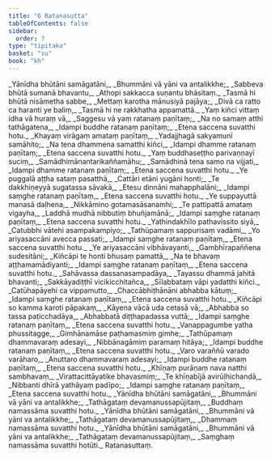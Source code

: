 ```yaml
---
title: "6 Ratanasutta"
tableOfContents: false
sidebar:
  order: 7
type: "tipitaka"
basket: "su"
book: "kh"
---
```



<DynamicBreadcrumb />

<Division number="1" book="kh">

<Paragraph number="45" type="verses" book="kh">
_Yānīdha bhūtāni samāgatāni,_  
_Bhummāni vā yāni va antalikkhe;_  
_Sabbeva bhūtā sumanā bhavantu,_  
_Athopi sakkacca suṇantu bhāsitaṃ._  

</Paragraph>

</Division>
<Division number="2" book="kh">

<Paragraph number="46" type="verses" book="kh">
_Tasmā hi bhūtā nisāmetha sabbe,_  
_Mettaṃ karotha mānusiyā pajāya;_  
_Divā ca ratto ca haranti ye baliṃ,_  
_Tasmā hi ne rakkhatha appamattā._  

</Paragraph>

</Division>
<Division number="3" book="kh">

<Paragraph number="47" type="verses" book="kh">
_Yaṃ kiñci vittaṃ idha vā huraṃ vā,_  
_Saggesu vā yaṃ ratanaṃ paṇītaṃ;_  
_Na no samaṃ atthi tathāgatena,_  
_Idampi buddhe ratanaṃ paṇītaṃ;_  
_Etena saccena suvatthi hotu._  

</Paragraph>

</Division>
<Division number="4" book="kh">

<Paragraph number="48" type="verses" book="kh">
_Khayaṃ virāgaṃ amataṃ paṇītaṃ,_  
_Yadajjhagā sakyamunī samāhito;_  
_Na tena dhammena samatthi kiñci,_  
_Idampi dhamme ratanaṃ paṇītaṃ;_  
_Etena saccena suvatthi hotu._  

</Paragraph>

</Division>
<Division number="5" book="kh">

<Paragraph number="49" type="verses" book="kh">
_Yaṃ buddhaseṭṭho parivaṇṇayī suciṃ,_  
_Samādhimānantarikaññamāhu;_  
_Samādhinā tena samo na vijjati,_  
_Idampi dhamme ratanaṃ paṇītaṃ;_  
_Etena saccena suvatthi hotu._  

</Paragraph>

</Division>
<Division number="6" book="kh">

<Paragraph number="50" type="verses" book="kh">
_Ye puggalā aṭṭha sataṃ pasatthā,_  
_Cattāri etāni yugāni honti;_  
_Te dakkhiṇeyyā sugatassa sāvakā,_  
_Etesu dinnāni mahapphalāni;_  
_Idampi saṃghe ratanaṃ paṇītaṃ,_  
_Etena saccena suvatthi hotu._  

</Paragraph>

</Division>
<Division number="7" book="kh">

<Paragraph number="51" type="verses" book="kh">
_Ye suppayuttā manasā daḷhena,_  
_Nikkāmino gotamasāsanamhi;_  
_Te pattipattā amataṃ vigayha,_  
_Laddhā mudhā nibbutiṃ bhuñjamānā;_  
_Idampi saṃghe ratanaṃ paṇītaṃ,_  
_Etena saccena suvatthi hotu._  

</Paragraph>

</Division>
<Division number="8" book="kh">

<Paragraph number="52" type="verses" book="kh">
_Yathindakhīlo pathavissito siyā,_  
_Catubbhi vātehi asampakampiyo;_  
_Tathūpamaṃ sappurisaṃ vadāmi,_  
_Yo ariyasaccāni avecca passati;_  
_Idampi saṃghe ratanaṃ paṇītaṃ,_  
_Etena saccena suvatthi hotu._  

</Paragraph>

</Division>
<Division number="9" book="kh">

<Paragraph number="53" type="verses" book="kh">
_Ye ariyasaccāni vibhāvayanti,_  
_Gambhīrapaññena sudesitāni;_  
_Kiñcāpi te honti bhusaṃ pamattā,_  
_Na te bhavaṃ aṭṭhamamādiyanti;_  
_Idampi saṃghe ratanaṃ paṇītaṃ,_  
_Etena saccena suvatthi hotu._  

</Paragraph>

</Division>
<Division number="10" book="kh">

<Paragraph number="54" type="verses" book="kh">
_Sahāvassa dassanasampadāya,_  
_Tayassu dhammā jahitā bhavanti;_  
_Sakkāyadiṭṭhī vicikicchitañca,_  
_Sīlabbataṃ vāpi yadatthi kiñci._  

</Paragraph>

</Division>
<Division number="11" book="kh">

<Paragraph number="55" type="verses" book="kh">
_Catūhapāyehi ca vippamutto,_  
_Chaccābhiṭhānāni abhabba kātuṃ;_  
_Idampi saṃghe ratanaṃ paṇītaṃ,_  
_Etena saccena suvatthi hotu._  

</Paragraph>

</Division>
<Division number="12" book="kh">

<Paragraph number="56" type="verses" book="kh">
_Kiñcāpi so kamma karoti pāpakaṃ,_  
_Kāyena vācā uda cetasā vā;_  
_Abhabba so tassa paṭicchadāya,_  
_Abhabbatā diṭṭhapadassa vuttā;_  
_Idampi saṃghe ratanaṃ paṇītaṃ,_  
_Etena saccena suvatthi hotu._  

</Paragraph>

</Division>
<Division number="13" book="kh">

<Paragraph number="57" type="verses" book="kh">
_Vanappagumbe yatha phussitagge,_  
_Gimhānamāse paṭhamasmiṃ gimhe;_  
_Tathūpamaṃ dhammavaraṃ adesayi,_  
_Nibbānagāmiṃ paramaṃ hitāya;_  
_Idampi buddhe ratanaṃ paṇītaṃ,_  
_Etena saccena suvatthi hotu._  

</Paragraph>

</Division>
<Division number="14" book="kh">

<Paragraph number="58" type="verses" book="kh">
_Varo varaññū varado varāharo,_  
_Anuttaro dhammavaraṃ adesayi;_  
_Idampi buddhe ratanaṃ paṇītaṃ,_  
_Etena saccena suvatthi hotu._  

</Paragraph>

</Division>
<Division number="15" book="kh">

<Paragraph number="59" type="verses" book="kh">
_Khīṇaṃ purāṇaṃ nava natthi sambhavaṃ,_  
_Virattacittāyatike bhavasmiṃ;_  
_Te khīṇabījā avirūḷhichandā,_  
_Nibbanti dhīrā yathāyaṃ padīpo;_  
_Idampi saṃghe ratanaṃ paṇītaṃ,_  
_Etena saccena suvatthi hotu._  

</Paragraph>

</Division>
<Division number="16" book="kh">

<Paragraph number="60" type="verses" book="kh">
_Yānīdha bhūtāni samāgatāni,_  
_Bhummāni vā yāni va antalikkhe;_  
_Tathāgataṃ devamanussapūjitaṃ,_  
_Buddhaṃ namassāma suvatthi hotu._  

</Paragraph>

</Division>
<Division number="17" book="kh">

<Paragraph number="61" type="verses" book="kh">
_Yānīdha bhūtāni samāgatāni,_  
_Bhummāni vā yāni va antalikkhe;_  
_Tathāgataṃ devamanussapūjitaṃ,_  
_Dhammaṃ namassāma suvatthi hotu._  

</Paragraph>

</Division>
<Division number="18" book="kh">

<Paragraph number="62" type="verses" book="kh">
_Yānīdha bhūtāni samāgatāni,_  
_Bhummāni vā yāni va antalikkhe;_  
_Tathāgataṃ devamanussapūjitaṃ,_  
_Saṃghaṃ namassāma suvatthi hotūti._  


</Paragraph>
</Division>

<Paragraph number="63" type="center" book="kh">
Ratanasuttaṃ.
</Paragraph>
